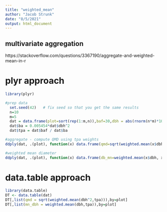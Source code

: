 ```yaml
---
title: "weighted_mean"
author: "Jacob Strunk"
date: "8/5/2021"
output: html_document
---
```

## multivariate aggregation

https://stackoverflow.com/questions/3367190/aggregate-and-weighted-mean-in-r

# plyr approach

```r
library(plyr)

#prep data
  set.seed(42)   # fix seed so that you get the same results
  n=10
  m=5
  dat = data.frame(plot=sort(rep(1:m,n)),baf=30,dbh = abs(rnorm(n*m)*10)+5) 
  dat$ba = 0.005454*dat$dbh^2
  dat$tpa = dat$baf / dat$ba

#aggregate - compute QMD using tpa weights
ddply(dat, .(plot), function(x) data.frame(qmd=sqrt(weighted.mean(x$dbh^2, x$tpa)) ))

#weighted mean diameter
ddply(dat, .(plot), function(x) data.frame(db_mn=weighted.mean(x$dbh, x$tpa) ))


```

# data.table approach

```r

library(data.table)
DT <- data.table(dat)
DT[,list(qmd = sqrt(weighted.mean(dbh^2,tpa))),by=plot]
DT[,list(mn_dbh = weighted.mean(dbh,tpa)),by=plot]

```

```r

```

## 

```r

```

## 

```r

```

## 

```r

```


## 

```r

```

## 

```r

```

## 

```r

```
